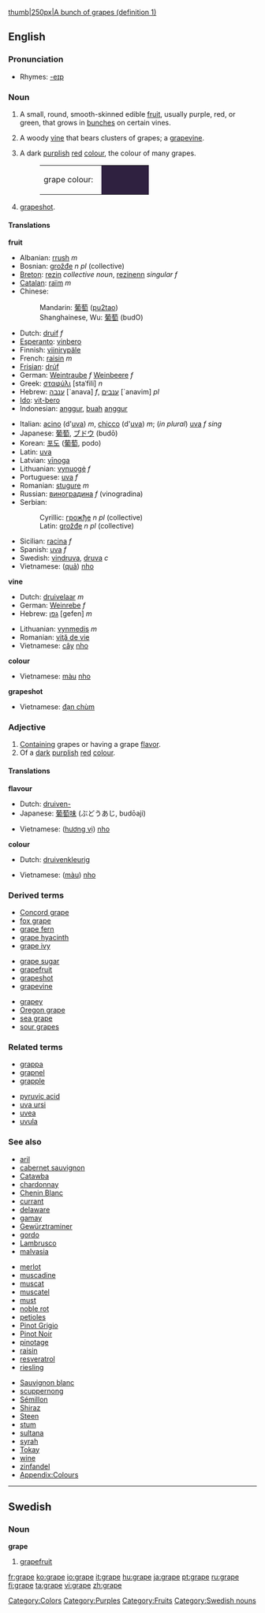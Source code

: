 {{wikipedia}}[[image:Grapes05.jpg|thumb|250px|A bunch of grapes (definition 1)]]

==English==

===Pronunciation===
*Rhymes: [[Rhymes:English:-eɪp|-eɪp]]

===Noun===
{{en-noun|s|-}}

# {{countable}} A small, round, smooth-skinned edible [[fruit]], usually purple, red, or green, that grows in [[bunch]]es on certain vines.
# {{countable}} A woody [[vine]] that bears clusters of grapes; a [[grapevine]].
# {{cattag|countable|uncountable}} A dark [[purple|purplish]] [[red]] [[colour]], the colour of many grapes.
#:<table><tr><td>grape colour: &nbsp;</td><td bgcolor="#2F2140" width="80">&nbsp; </td></tr></table>
# {{uncountable}} [[Grapeshot|grapeshot]].

====Translations====
'''fruit'''
{{top}}
*Albanian: [[rrush]] ''m''
*Bosnian: [[grožđe]] ''n pl'' (collective)
*[[Breton]]: [[rezin]] ''collective noun'', [[rezinenn]] ''singular f''
*[[Catalan]]: [[raïm]] ''m'' 
*Chinese:
*:Mandarin: [[葡萄]] ([[pu2tao]])
*:Shanghainese, Wu: [[葡萄]] (budO)
*Dutch: [[druif]] ''f''
*[[Esperanto]]: [[vinbero]]
*Finnish: [[viinirypäle]] 
*French: [[raisin]] ''m'' 
*[[Frisian]]: [[drúf]] 
*German: [[Weintraube]] ''f''  [[Weinbeere]] ''f'' 
*Greek: [[σταφύλι]] [staˈfili] ''n''
*Hebrew: [[ענבה]] [`anava] ''f'', [[ענבים]] [`anavim] ''pl''
*[[Ido]]: [[vit-bero]]
*Indonesian: [[anggur]], [[buah]] [[anggur]]
{{mid}}
*Italian: [[acino]] (d'[[uva]]) ''m'', [[chicco]] (d'[[uva]]) ''m''; (''in plural'') [[uva]] ''f sing''
*Japanese: [[葡萄]], [[ブドウ]] (budō)
*Korean: [[포도]] ([[葡萄]], podo)
*Latin: [[uva]]
*Latvian: [[vīnoga]] {{f}} {{s}}
*Lithuanian: [[vynuogė]] ''f'' 
*Portuguese: [[uva]] ''f''
*Romanian: [[stugure]] ''m''
*Russian: [[виноградина]] ''f'' (vinogradina)
*Serbian:
*:Cyrillic: [[грожђе]] ''n pl'' (collective)
*:Latin: [[grožđe]] ''n pl'' (collective)
*Sicilian: [[racina]] ''f''
*Spanish: [[uva]] ''f'' 
*Swedish: [[vindruva]], [[druva]] ''c'' 
*Vietnamese: ([[quả]]) [[nho]]
{{bottom}}

'''vine'''
{{top}}
*Dutch: [[druivelaar]] ''m'' 
*German: [[Weinrebe]] ''f''
*Hebrew: [[גפן]] [gefen] ''m''
{{mid}}
*Lithuanian: [[vynmedis]] ''m''
*Romanian: [[viţă de vie]] 
*Vietnamese: [[cây]] [[nho]]
{{bottom}}

'''colour'''
{{top}}
*Vietnamese: [[màu]] [[nho]]
{{mid}}
{{bottom}}

'''grapeshot'''
{{top}}
*Vietnamese: [[đạn chùm]]
{{mid}}
{{bottom}}

===Adjective===
{{en-adj-more}}

# [[contain|Containing]] grapes or having a grape [[flavor]].
# Of a [[dark]] [[purplish]] [[red]] [[colour]].

====Translations====
'''flavour'''
{{top}}
*Dutch: [[druiven-]]
*Japanese: [[葡萄]][[味]] (ぶどうあじ, budōaji)
{{mid}}
*Vietnamese: ([[hương vị]]) [[nho]]
{{bottom}}

'''colour'''
{{top}}
*Dutch: [[druivenkleurig]]
{{mid}}
*Vietnamese: ([[màu]]) [[nho]] 
{{bottom}}

===Derived terms===
{{top3}}
*[[Concord grape]]
*[[fox grape]]
*[[grape fern]]
*[[grape hyacinth]]
*[[grape ivy]]
{{mid3}}
*[[grape sugar]]
*[[grapefruit]]
*[[grapeshot]]
*[[grapevine]]
{{mid3}}
*[[grapey]]
*[[Oregon grape]]
*[[sea grape]]
*[[sour grapes]]
{{bottom}}

===Related terms===
{{top2}}
*[[grappa]]
*[[grapnel]]
*[[grapple]]
{{mid2}}
*[[pyruvic acid]]
*[[uva ursi]]
*[[uvea]]
*[[uvula]]
{{bottom}}

===See also===
{{top3}}
*[[aril]]
*[[cabernet sauvignon]]
*[[Catawba]]
*[[chardonnay]]
*[[Chenin Blanc]]
*[[currant]]
*[[delaware]]
*[[gamay]]
*[[Gewürztraminer]]
*[[gordo]]
*[[Lambrusco]]
*[[malvasia]]
{{mid3}}
*[[merlot]]
*[[muscadine]]
*[[muscat]]
*[[muscatel]]
*[[must]]
*[[noble rot]]
*[[petioles]]
*[[Pinot Grigio]]
*[[Pinot Noir]]
*[[pinotage]]
*[[raisin]]
*[[resveratrol]]
*[[riesling]]
{{mid3}}
*[[Sauvignon blanc]]
*[[scuppernong]]
*[[Sémillon]]
*[[Shiraz]]
*[[Steen]]
*[[stum]]
*[[sultana]]
*[[syrah]]
*[[Tokay]]
*[[wine]]
*[[zinfandel]]
*[[Wiktionary_Appendix:Colours|Appendix:Colours]]
{{bottom}}

[[Category:Colors]]
[[Category:Purples]]
[[Category:Fruits]]

----

==Swedish==

===Noun===
'''grape''' {{g|Swedish}}

# [[grapefruit]]

[[Category:Swedish nouns]]

[[fr:grape]]
[[ko:grape]]
[[io:grape]]
[[it:grape]]
[[hu:grape]]
[[ja:grape]]
[[pt:grape]]
[[ru:grape]]
[[fi:grape]]
[[ta:grape]]
[[vi:grape]]
[[zh:grape]]